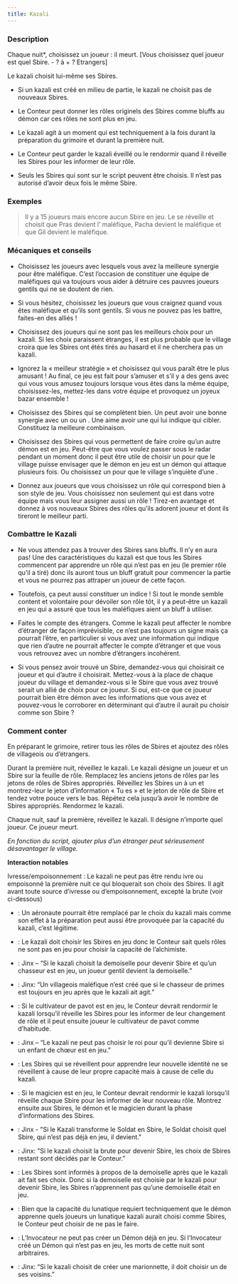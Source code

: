```yaml
---
title: Kazali
---
```



<Role KAZALI header />

### Description

Chaque nuit*, choisissez un joueur : il meurt. [Vous choisissez quel joueur est quel Sbire. - ? à + ? Etrangers]

Le kazali choisit lui-même ses Sbires.

-   Si un kazali est créé en milieu de partie, le kazali ne choisit pas de nouveaux Sbires.

-	Le Conteur peut donner les rôles originels des Sbires comme bluffs au démon car ces rôles ne sont plus en jeu.

-	Le kazali agit à un moment qui est techniquement à la fois durant la préparation du grimoire et durant la première nuit.

-	Le Conteur peut garder le kazali éveillé ou le rendormir quand il réveille les Sbires pour les informer de leur rôle.

-	Seuls les Sbires qui sont sur le script peuvent être choisis. Il n’est pas autorisé d’avoir deux fois le même Sbire.

### Exemples

> Il y a 15 joueurs mais encore aucun Sbire en jeu. Le <Role KAZALI /> se réveille et choisit que Pras devient l’<Role ORGUE_DE_BARBARIE /> maléfique, Pacha devient le <Role VIZIR /> maléfique et que Gil devient le <Role GOBELIN /> maléfique. 

### Mécaniques et conseils

- Choisissez les joueurs avec lesquels vous avez la meilleure synergie pour être maléfique. C’est l’occasion de constituer une équipe de maléfiques qui va toujours vous aider à détruire ces pauvres joueurs gentils qui ne se doutent de rien.

- Si vous hésitez, choisissez les joueurs que vous craignez quand vous êtes maléfique et qu’ils sont gentils. Si vous ne pouvez pas les battre, faites-en des alliés !

- Choisissez des joueurs qui ne sont pas les meilleurs choix pour un kazali. Si les choix paraissent étranges, il est plus probable que le village croira que les Sbires ont étés tirés au hasard et il ne cherchera pas un kazali. 

- Ignorez la « meilleur stratégie » et choisissez qui vous paraît être le plus amusant ! Au final, ce jeu est fait pour s’amuser et s’il y a des gens avec qui vous vous amusez toujours lorsque vous êtes dans la même équipe, choisissez-les, mettez-les dans votre équipe et provoquez un joyeux bazar ensemble !

- Choisissez des Sbires qui se complètent bien. Un <Role ORGUE_DE_BARBARIE /> peut avoir une bonne synergie avec un <Role GOBELIN /> ou un <Role BOOMDANDY />. Une <Role VIEILLE_CHOUETTE /> aime avoir une <Role VEUVE_NOIRE /> qui lui indique qui cibler. Constituez la meilleure combinaison.

- Choisissez des Sbires qui vous permettent de faire croire qu’un autre démon est en jeu. Peut-être que vous voulez passer sous le radar pendant un moment donc il peut être utile de choisir un <Role ASSASSIN /> pour que le village puisse envisager que le démon en jeu est un démon qui attaque plusieurs fois. Ou choisissez un <Role AVOCAT_DU_DIABLE /> pour que le village s’inquiète d’une <Role SANGSUE />.

- Donnez aux joueurs que vous choisissez un rôle qui correspond bien à son style de jeu. Vous choisissez non seulement qui est dans votre équipe mais vous leur assigner aussi un rôle ! Tirez-en avantage et donnez à vos nouveaux Sbires des rôles qu’ils adorent joueur et dont ils tireront le meilleur parti. 

### Combattre le Kazali

- Ne vous attendez pas à trouver des Sbires sans bluffs. Il n’y en aura pas! Une des caractéristiques du kazali est que tous les Sbires commencent par apprendre un rôle qui n’est pas en jeu (le premier rôle qu’il a tiré) donc ils auront tous un bluff gratuit pour commencer la partie et vous ne pourrez pas attraper un joueur de cette façon. 

- Toutefois, ça peut aussi constituer un indice ! Si tout le monde semble content et volontaire pour dévoiler son rôle tôt, il y a peut-être un kazali en jeu qui a assuré que tous les maléfiques aient un bluff à utiliser.

- Faites le compte des étrangers. Comme le kazali peut affecter le nombre d’étranger de façon imprévisible, ce n’est pas toujours un signe mais ça pourrait l’être, en particulier si vous avez une information qui indique que rien d’autre ne pourrait affecter le compte d’étranger et que vous vous retrouvez avec un nombre d’étrangers incohérent.

- Si vous pensez avoir trouvé un Sbire, demandez-vous qui choisirait ce joueur et qui d’autre il choisirait. Mettez-vous à la place de chaque joueur du village et demandez-vous si le Sbire que vous avez trouvé serait un allié de choix pour ce joueur. Si oui, est-ce que ce joueur pourrait bien être démon avec les informations que vous avez et pouvez-vous le corroborer en déterminant qui d’autre il aurait pu choisir comme son Sbire ?

### Comment conter

En préparant le grimoire, retirer tous les rôles de Sbires et ajoutez des rôles de villageois ou d’étrangers.

Durant la première nuit, réveillez le kazali. Le kazali désigne un joueur et un Sbire sur la feuille de rôle. Remplacez les anciens jetons de rôles par les jetons de rôles de Sbires appropriés. Réveillez les Sbires un à un et montrez-leur le jeton d’information « Tu es » et le jeton de rôle de Sbire et tendez votre pouce vers le bas. Répétez cela jusqu’à avoir le nombre de Sbires appropriés. Rendormez le kazali.

Chaque nuit, sauf la première, réveillez le kazali. Il désigne n’importe quel joueur. Ce joueur meurt.

_En fonction du script, ajouter plus d’un étranger peut sérieusement désavantager le village._

**Interaction notables**

Ivresse/empoisonnement : Le kazali ne peut pas être rendu ivre ou empoisonné la première nuit ce qui bloquerait son choix des Sbires. Il agit avant toute source d’ivresse ou d’empoisonnement, excepté la brute (voir ci-dessous)

- <Role AERONAUTE /> : Un aéronaute pourrait être remplacé par le choix du kazali mais comme son effet à la préparation peut aussi être provoquée par la capacité du kazali, c’est légitime.

- <Role ALCHIMISTE /> : Le kazali doit choisir les Sbires en jeu donc le Conteur sait quels rôles ne sont pas en jeu pour choisir la capacité de l’alchimiste.

- <Role CHASSEUR /> : Jinx – “Si le kazali choisit la demoiselle pour devenir Sbire et qu’un chasseur est en jeu, un joueur gentil devient la demoiselle.”

- <Role CHASSEUR_DE_PRIMES /> : Jinx: “Un villageois maléfique n’est créé que si le chasseur de primes est toujours en jeu après que le kazali ait agit.” 

- <Role CULTIVATEUR_DE_PAVOT /> : Si le cultivateur de pavot est en jeu, le Conteur devrait rendormir le kazali lorsqu’il réveille les Sbires pour les informer de leur changement de rôle et il peut ensuite joueur le cultivateur de pavot comme d’habitude. 

- <Role ENFANT_DE_CHOEUR /> : Jinx – “Le kazali ne peut pas choisir le roi pour qu’il devienne Sbire si un enfant de chœur est en jeu.”

- <Role FEMME_DE_CHAMBRE /> : Les Sbires qui se réveillent pour apprendre leur nouvelle identité ne se réveillent à cause de leur propre capacité mais à cause de celle du kazali.

- <Role MAGICIEN /> : Si le magicien est en jeu, le Conteur devrait rendormir le kazali lorsqu’il réveille chaque Sbire pour les informer de leur nouveau rôle. Montrez ensuite aux Sbires, le démon et le magicien durant la phase d’informations des Sbires. 

- <Role SOLDAT /> : Jinx - "Si le Kazali transforme le Soldat en Sbire, le Soldat choisit quel Sbire, qui n’est pas déjà en jeu, il devient."

- <Role BRUTE /> : Jinx: “Si le kazali choisit la brute pour devenir Sbire, les choix de Sbires restant sont décidés par le Conteur.”

- <Role DEMOISELLE /> : Les Sbires sont informés à propos de la demoiselle après que le kazali ait fait ses choix. Donc si la demoiselle est choisie par le kazali pour devenir Sbire, les Sbires n’apprennent pas qu’une demoiselle était en jeu.

- <Role LUNATIQUE /> : Bien que la capacité du lunatique requiert techniquement que le démon apprenne quels joueurs un lunatique kazali aurait choisi comme Sbires, le Conteur peut choisir de ne pas le faire.

- <Role INVOCATEUR /> : L’Invocateur ne peut pas créer un Démon déjà en jeu. Si l’Invocateur créé un Démon qui n’est pas en jeu, les morts de cette nuit sont arbitraires.

- <Role MARIONNETTE /> : Jinx: “Si le kazali choisit de créer une marionnette, il doit choisir un de ses voisins.”